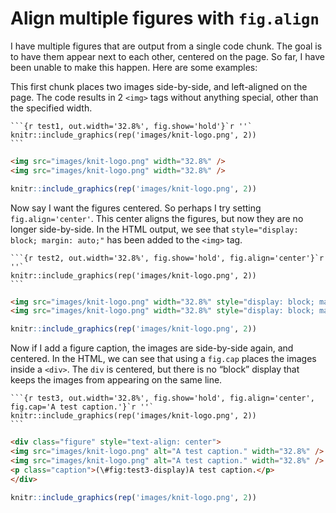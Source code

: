 # Align multiple figures with `fig.align` {-}

I have multiple figures that are output from a single code chunk. The goal is to have them appear next to each other, centered on the page. So far, I have been unable to make this happen. Here are some examples:

This first chunk places two images side-by-side, and left-aligned on the page. The code results in 2 `<img>` tags without anything special, other than the specified width.

````
```{r test1, out.width='32.8%', fig.show='hold'}`r ''`
knitr::include_graphics(rep('images/knit-logo.png', 2))
```
````

```html
<img src="images/knit-logo.png" width="32.8%" />
<img src="images/knit-logo.png" width="32.8%" />
```

```r
knitr::include_graphics(rep('images/knit-logo.png', 2))
```

Now say I want the figures centered. So perhaps I try setting `fig.align='center'`. This center aligns the figures, but now they are no longer side-by-side. In the HTML output, we see that `style="display: block; margin: auto;"` has been added to the `<img>` tag.

````
```{r test2, out.width='32.8%', fig.show='hold', fig.align='center'}`r ''`
knitr::include_graphics(rep('images/knit-logo.png', 2))
```
````

```html
<img src="images/knit-logo.png" width="32.8%" style="display: block; margin: auto;" />
<img src="images/knit-logo.png" width="32.8%" style="display: block; margin: auto;" />
```

```r
knitr::include_graphics(rep('images/knit-logo.png', 2))
```

Now if I add a figure caption, the images are side-by-side again, and centered. In the HTML, we can see that using a `fig.cap` places the images inside a `<div>`. The `div` is centered, but there is no "block" display that keeps the images from appearing on the same line.

````
```{r test3, out.width='32.8%', fig.show='hold', fig.align='center', fig.cap='A test caption.'}`r ''`
knitr::include_graphics(rep('images/knit-logo.png', 2))
```
````

```html
<div class="figure" style="text-align: center">
<img src="images/knit-logo.png" alt="A test caption." width="32.8%" />
<img src="images/knit-logo.png" alt="A test caption." width="32.8%" />
<p class="caption">(\#fig:test3-display)A test caption.</p>
</div>
```

```r
knitr::include_graphics(rep('images/knit-logo.png', 2))
```


